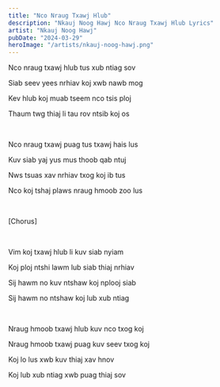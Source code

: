 ```yaml
---
title: "Nco Nraug Txawj Hlub"
description: "Nkauj Noog Hawj Nco Nraug Txawj Hlub Lyrics"
artist: "Nkauj Noog Hawj"
pubDate: "2024-03-29"
heroImage: "/artists/nkauj-noog-hawj.png"
---
```


Nco nraug txawj hlub tus xub ntiag sov

Siab seev yees nrhiav koj xwb nawb mog

Kev hlub koj muab tseem nco tsis ploj

Thaum twg thiaj li tau rov ntsib koj os

<br />

Nco nraug txawj puag tus txawj hais lus

Kuv siab yaj yus mus thoob qab ntuj

Nws tsuas xav nrhiav txog koj ib tus

Nco koj tshaj plaws nraug hmoob zoo lus

<br />

[Chorus]

<br />

Vim koj txawj hlub li kuv siab nyiam

Koj ploj ntshi lawm lub siab thiaj nrhiav

Sij hawm no kuv ntshaw koj nplooj siab

Sij hawm no ntshaw koj lub xub ntiag

<br />

Nraug hmoob txawj hlub kuv nco txog koj

Nraug hmoob txawj puag kuv seev txog koj

Koj lo lus xwb kuv thiaj xav hnov

Koj lub xub ntiag xwb puag thiaj sov

